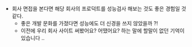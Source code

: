-   회사 면접을 본다면 해당 회사의 프로덕트를 성능검사 해보는 것도 좋은 경험일 것 같다.
    -   좋은 개발 문화를 가졌다면 성능에도 더 신경을 쓰지 않았을까 ?!
    -   이전에 우리 회사 사이트 써봤어요? 어땠어요? 하는 말에 할말이 없던 기억이 있습니다 ..
